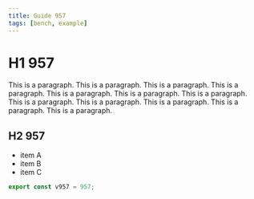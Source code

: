 ```yaml
---
title: Guide 957
tags: [bench, example]
---
```


# H1 957

This is a paragraph. This is a paragraph. This is a paragraph. This is a paragraph. This is a paragraph. This is a paragraph. This is a paragraph. This is a paragraph. This is a paragraph. This is a paragraph. This is a paragraph. This is a paragraph. 

## H2 957

- item A
- item B
- item C

```ts
export const v957 = 957;
```